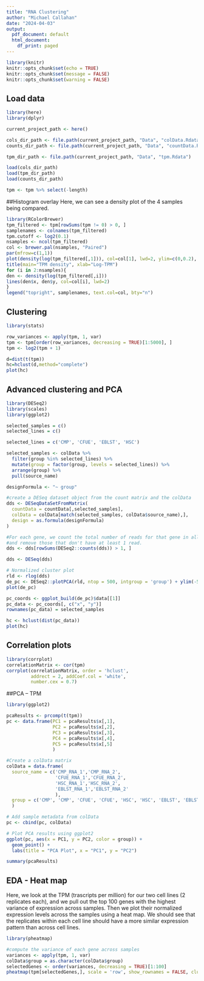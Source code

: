 ```yaml
---
title: "RNA Clustering"
author: "Michael Callahan"
date: "2024-04-03"
output:
  pdf_document: default
  html_document:
    df_print: paged
---
```


```r
library(knitr)
knitr::opts_chunk$set(echo = TRUE)
knitr::opts_chunk$set(message = FALSE)
knitr::opts_chunk$set(warning = FALSE)
```

## Load data

```r
library(here)
library(dplyr)

current_project_path <- here()

cols_dir_path <- file.path(current_project_path, "Data", "colData.Rdata")
counts_dir_path <- file.path(current_project_path, "Data", "countData.Rdata")

tpm_dir_path <- file.path(current_project_path, "Data", "tpm.Rdata")

load(cols_dir_path)
load(tpm_dir_path)
load(counts_dir_path)

tpm <- tpm %>% select(-length)
```

##Histogram overlay
Here, we can see a density plot of the 4 samples being compared.
```r
library(RColorBrewer)
tpm_filtered <- tpm[rowSums(tpm != 0) > 0, ]
samplenames <- colnames(tpm_filtered)
tpm.cutoff <- log2(0.1)
nsamples <- ncol(tpm_filtered)
col <- brewer.pal(nsamples, "Paired")
par(mfrow=c(1,1))
plot(density(log(tpm_filtered[,1])), col=col[1], lwd=2, ylim=c(0,0.2), las=2, main="", xlab="")
title(main="TPM density", xlab="Log-TPM")
for (i in 2:nsamples){
den <- density(log(tpm_filtered[,i]))
lines(den$x, den$y, col=col[i], lwd=2)
}
legend("topright", samplenames, text.col=col, bty="n")
```

## Clustering
```r
library(stats)

row_variances <- apply(tpm, 1, var)
tpm <- tpm[order(row_variances, decreasing = TRUE)[1:5000], ]
tpm <- log2(tpm + 1)

d=dist(t(tpm))
hc=hclust(d,method="complete")
plot(hc)

```

## Advanced clustering and PCA 
```r
library(DESeq2)
library(scales)
library(ggplot2)

selected_samples = c()
selected_lines = c()

selected_lines = c('CMP', 'CFUE', 'EBLST', 'HSC')

selected_samples <- colData %>%
  filter(group %in% selected_lines) %>%
  mutate(group = factor(group, levels = selected_lines)) %>%
  arrange(group) %>%
  pull(source_name)

designFormula <- "~ group"

#create a DESeq dataset object from the count matrix and the colData
dds <- DESeqDataSetFromMatrix(
  countData = countData[,selected_samples],
  colData = colData[match(selected_samples, colData$source_name),],
  design = as.formula(designFormula)
)

#For each gene, we count the total number of reads for that gene in all samples
#and remove those that don't have at least 1 read.
dds <- dds[rowSums(DESeq2::counts(dds)) > 1, ]

dds <- DESeq(dds)

# Normalized cluster plot
rld <- rlog(dds)
de_pc <- DESeq2::plotPCA(rld, ntop = 500, intgroup = 'group') + ylim(-50, 50) + theme_bw()
plot(de_pc)

pc_coords <- ggplot_build(de_pc)$data[[1]]
pc_data <- pc_coords[, c("x", "y")]
rownames(pc_data) = selected_samples

hc <- hclust(dist(pc_data))
plot(hc)

```

## Correlation plots
```r
library(corrplot)
correlationMatrix <- cor(tpm)
corrplot(correlationMatrix, order = 'hclust', 
         addrect = 2, addCoef.col = 'white', 
         number.cex = 0.7) 
```

##PCA -- TPM
```r
library(ggplot2)

pcaResults <- prcomp(t(tpm))
pc <- data.frame(PC1 = pcaResults$x[,1], 
                 PC2 = pcaResults$x[,2],
                 PC3 = pcaResults$x[,3],
                 PC4 = pcaResults$x[,4],
                 PC5 = pcaResults$x[,5]
                 )

#Create a colData matrix
colData = data.frame(
  source_name = c('CMP_RNA_1','CMP_RNA_2',
                  'CFUE_RNA_1','CFUE_RNA_2',
                  'HSC_RNA_1','HSC_RNA_2',
                  'EBLST_RNA_1','EBLST_RNA_2'
                  ),
  group = c('CMP', 'CMP', 'CFUE', 'CFUE', 'HSC', 'HSC', 'EBLST', 'EBLST')
  )

# Add sample metadata from colData
pc <- cbind(pc, colData)

# Plot PCA results using ggplot2
ggplot(pc, aes(x = PC1, y = PC2, color = group)) +
  geom_point() +
  labs(title = "PCA Plot", x = "PC1", y = "PC2")

summary(pcaResults)
```

## EDA - Heat map
Here, we look at the TPM (trascripts per million) for our two cell lines (2 replicates each), and we pull out the top 100 genes with the highest variance of expression across samples. Then we plot their normalized expression levels across the samples using a heat map. We should see that the replicates within each cell line should have a more similar expression pattern than across cell lines.
```r
library(pheatmap)

#compute the variance of each gene across samples
variances <- apply(tpm, 1, var)
colData$group = as.character(colData$group)
selectedGenes <- order(variances, decreasing = TRUE)[1:100]
pheatmap(tpm[selectedGenes,], scale = 'row', show_rownames = FALSE, cluster_cols = FALSE)
```
